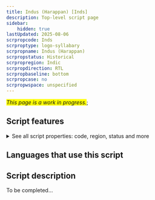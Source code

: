 ```yaml
---
title: Indus (Harappan) [Inds]
description: Top-level script page
sidebar:
    hidden: true
lastUpdated: 2025-08-06
scrpropcode: Inds
scrproptype: logo-syllabary
scrpropname: Indus (Harappan)
scrpropstatus: Historical
scrpropregion: Indic
scrpropdirection: RTL
scrpropbaseline: bottom
scrpropcase: no
scrpropwspace: unspecified
---
```


<span style='background-color:yellow'>_This page is a work in progress._</span>;


## Script features

<details>
<summary> See all script properties: code, region, status and more</summary>
<ScriptInfo />
</details>

## Languages that use this script

<WsList script='Inds' wsMax='5' />

## Script description

To be completed...

